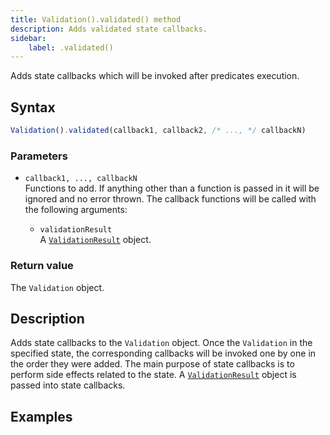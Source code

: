 ```yaml
---
title: Validation().validated() method
description: Adds validated state callbacks.
sidebar:
    label: .validated()
---
```



Adds state callbacks which will be invoked after predicates execution.

## Syntax

```js
Validation().validated(callback1, callback2, /* ..., */ callbackN)
```

### Parameters

- `callback1, ..., callbackN`
<br/> Functions to add. If anything other than a function is passed in it will be ignored and no error thrown. The callback functions will be called with the following arguments:

    - `validationResult` 
    <br/> A [`ValidationResult`](/api/validation-result) object. 

### Return value

The `Validation` object. 

## Description

Adds state callbacks to the `Validation` object. Once the `Validation` in the specified state, the corresponding callbacks will be invoked one by one in the order they were added. The main purpose of state callbacks is to perform side effects related to the state. A [`ValidationResult`](/api/validation-result) object is passed into state callbacks.

## Examples

<Code code={validatedCode} lang='js'/>
